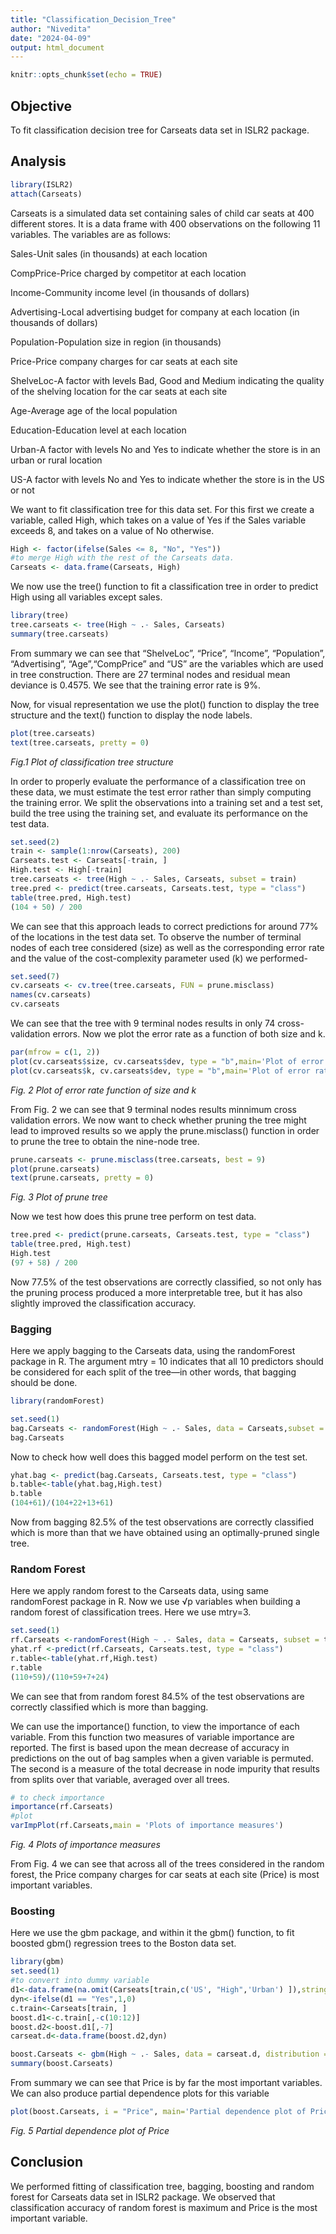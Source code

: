 ```yaml
---
title: "Classification_Decision_Tree"
author: "Nivedita"
date: "2024-04-09"
output: html_document
---
```


```r
knitr::opts_chunk$set(echo = TRUE)
```

## Objective

To fit classification decision tree for Carseats data set in ISLR2 package.

## Analysis

```r
library(ISLR2)
attach(Carseats)
```

Carseats is a simulated data set containing sales of child car seats at 400 different stores. It is a data frame with 400 observations on the following 11 variables. The variables are as follows:

Sales-Unit sales (in thousands) at each location

CompPrice-Price charged by competitor at each location

Income-Community income level (in thousands of dollars)

Advertising-Local advertising budget for company at each location (in thousands of dollars)

Population-Population size in region (in thousands)

Price-Price company charges for car seats at each site

ShelveLoc-A factor with levels Bad, Good and Medium indicating the quality of the shelving location for the car seats at each site

Age-Average age of the local population

Education-Education level at each location

Urban-A factor with levels No and Yes to indicate whether the store is in an urban or rural location

US-A factor with levels No and Yes to indicate whether the store is in the US or not


We want to fit classification tree for this data set. For this first we create a variable, called High, which takes on a value of Yes if the Sales variable exceeds 8, and takes on a value of No otherwise.

```r
High <- factor(ifelse(Sales <= 8, "No", "Yes"))
#to merge High with the rest of the Carseats data.
Carseats <- data.frame(Carseats, High)
```

We now use the tree() function to fit a classification tree in order to predict High using all variables except sales.

```r
library(tree)
tree.carseats <- tree(High ~ .- Sales, Carseats)
summary(tree.carseats)
```

From summary we can see that "ShelveLoc", "Price", "Income", "Population", "Advertising", "Age","CompPrice" and "US" are the variables which are used in tree construction. There are 27 terminal nodes and residual mean deviance is 0.4575. We see that the training error rate is 9%.
 
Now, for visual representation we use the plot() function to display the tree structure and the text() function to display the node labels.

```r
plot(tree.carseats)
text(tree.carseats, pretty = 0)
```

*Fig.1 Plot of classification tree structure*

In order to properly evaluate the performance of a classification tree on these data, we must estimate the test error rather than simply computing the training error. We split the observations into a training set and a test set, build the tree using the training set, and evaluate its performance on the test data.

```r
set.seed(2)
train <- sample(1:nrow(Carseats), 200)
Carseats.test <- Carseats[-train, ]
High.test <- High[-train]
tree.carseats <- tree(High ~ .- Sales, Carseats, subset = train)
tree.pred <- predict(tree.carseats, Carseats.test, type = "class")
table(tree.pred, High.test)
(104 + 50) / 200
```

We can see that this approach leads to correct predictions for around 77% of the locations in the test data set. To observe the number of terminal nodes of each tree considered (size) as well as the corresponding error rate and the value of the cost-complexity parameter used (k) we performed-

```r
set.seed(7)
cv.carseats <- cv.tree(tree.carseats, FUN = prune.misclass)
names(cv.carseats)
cv.carseats
```

We can see that the tree with 9 terminal nodes results in only 74 cross-validation errors. Now we plot the error rate as a function of both size and k.

```r
par(mfrow = c(1, 2))
plot(cv.carseats$size, cv.carseats$dev, type = "b",main='Plot of error rate function of size' )
plot(cv.carseats$k, cv.carseats$dev, type = "b",main='Plot of error rate function of k')
```

*Fig. 2 Plot of error rate function of size and k*

From Fig. 2 we can see that 9 terminal nodes results minnimum cross validation errors.
We now want to check whether pruning the tree might lead to improved
 results so we apply the prune.misclass() function in order to prune the tree to obtain the nine-node tree.

```r
prune.carseats <- prune.misclass(tree.carseats, best = 9)
plot(prune.carseats)
text(prune.carseats, pretty = 0)
```

*Fig. 3 Plot of prune tree*

Now we test how does this prune tree perform on test data.

```r
tree.pred <- predict(prune.carseats, Carseats.test, type = "class")
table(tree.pred, High.test)
High.test
(97 + 58) / 200
```

Now 77.5% of the test observations are correctly classified, so not only has the pruning process produced a more interpretable tree, but it has also slightly improved the classification accuracy.

### Bagging

Here we apply bagging to the Carseats data, using the randomForest package in R. The argument mtry = 10 indicates that all 10 predictors should be considered for each split of the tree—in other words, that bagging should be done.

```r
library(randomForest)
```
```r
set.seed(1)
bag.Carseats <- randomForest(High ~ .- Sales, data = Carseats,subset = train, mtry = 10, importance = TRUE)
bag.Carseats
```

Now to check how well does this bagged model perform on the test set.

```r
yhat.bag <- predict(bag.Carseats, Carseats.test, type = "class")
b.table<-table(yhat.bag,High.test)
b.table
(104+61)/(104+22+13+61)
```
Now from bagging 82.5% of the test observations are correctly classified which is more than that we have obtained using an optimally-pruned single tree.

### Random Forest

Here we apply random forest to the Carseats data, using same randomForest package in R. Now we use √p variables when building a random forest of classification trees. Here we use mtry=3.

```r
set.seed(1)
rf.Carseats <-randomForest(High ~ .- Sales, data = Carseats, subset = train, mtry = 3, importance = TRUE)
yhat.rf <-predict(rf.Carseats, Carseats.test, type = "class")
r.table<-table(yhat.rf,High.test)
r.table
(110+59)/(110+59+7+24)
```
We can see that from random forest 84.5% of the test observations are correctly classified which is more than bagging.


We can use the importance() function, to view the importance of each variable. From this function two measures of variable importance are reported. The first is based upon the mean decrease of accuracy in predictions on the out of bag samples when a given variable is permuted. The second is a measure of the total decrease in node impurity that results from splits over that variable, averaged over all trees.

```r
# to check importance
importance(rf.Carseats)
#plot
varImpPlot(rf.Carseats,main = 'Plots of importance measures')
```

*Fig. 4 Plots of importance measures*

From Fig. 4 we can see that across all of the trees considered in the random forest, the Price company charges for car seats at each site (Price) is most important variables.

### Boosting

Here we use the gbm package, and within it the gbm() function, to fit boosted gbm() regression trees to the Boston data set.

```r
library(gbm)
set.seed(1)
#to convert into dummy variable
d1<-data.frame(na.omit(Carseats[train,c('US', "High",'Urban') ]),stringsAsFactors=FALSE)
dyn<-ifelse(d1 == "Yes",1,0)
c.train<-Carseats[train, ]
boost.d1<-c.train[,-c(10:12)]
boost.d2<-boost.d1[,-7]
carseat.d<-data.frame(boost.d2,dyn)

boost.Carseats <- gbm(High ~ .- Sales, data = carseat.d, distribution = "bernoulli", n.trees = 5000, interaction.depth = 4)
summary(boost.Carseats)

```

From summary we can see that Price is by far the most important variables. We can also produce partial dependence plots for this variable

```r
plot(boost.Carseats, i = "Price", main='Partial dependence plot of Price')
```

*Fig. 5 Partial dependence plot of Price*


## Conclusion


We performed fitting of classification tree, bagging, boosting and random forest for Carseats data set in ISLR2 package. We observed that classification accuracy of random forest is maximum and Price is the most important variable.

 